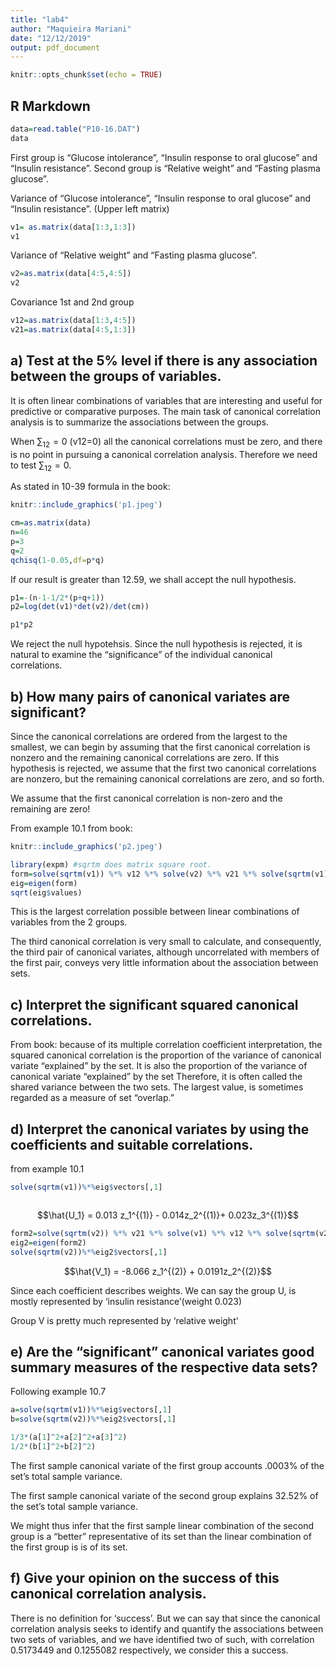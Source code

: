 ```yaml
---
title: "lab4"
author: "Maquieira Mariani"
date: "12/12/2019"
output: pdf_document
---
```


```r
knitr::opts_chunk$set(echo = TRUE)
```

## R Markdown

```r
data=read.table("P10-16.DAT")
data
```




First group is "Glucose intolerance", "Insulin response to oral glucose" and "Insulin resistance".
Second group is "Relative weight" and "Fasting plasma glucose".


Variance of "Glucose intolerance", "Insulin response to oral glucose" and "Insulin resistance".
(Upper left matrix)
```r
v1= as.matrix(data[1:3,1:3])
v1
```





Variance of "Relative weight" and "Fasting plasma glucose".
```r
v2=as.matrix(data[4:5,4:5])
v2
```


Covariance 1st and 2nd group
```r
v12=as.matrix(data[1:3,4:5])
v21=as.matrix(data[4:5,1:3])
```






## a) Test at the 5% level if there is any association between the groups of variables.

It is often linear combinations of variables that are interesting and useful for predictive or comparative purposes. The main task of canonical correlation analysis is to summarize the associations between the groups.

When $\sum_{12}=0$ (v12=0) all the canonical correlations must be zero, and there is no point in
pursuing a canonical correlation analysis. Therefore we need to test $\sum_{12}=0$.

As stated in 10-39 formula in the book:
```r
knitr::include_graphics('p1.jpeg')
```

```r
cm=as.matrix(data)
n=46
p=3
q=2
qchisq(1-0.05,df=p*q) 
```

If our result is greater than 12.59, we shall accept the null hypothesis.

```r
p1=-(n-1-1/2*(p+q+1))
p2=log(det(v1)*det(v2)/det(cm))

p1*p2
```

We reject the null hypotehsis. Since the null hypothesis is rejected, it is natural to examine the “significance” of the individual canonical correlations. 







## b) How many pairs of canonical variates are significant?

Since the canonical correlations are ordered from the largest to the smallest, we can begin by assuming that the first canonical correlation is nonzero and the remaining canonical correlations are zero. If this hypothesis is rejected, we assume that the first two canonical correlations are nonzero, but the remaining canonical correlations are zero, and so forth.



We assume that the first canonical correlation is non-zero and the remaining are zero!





From example 10.1 from book:

```r
knitr::include_graphics('p2.jpeg')
```


```r
library(expm) #sqrtm does matrix square root.
form=solve(sqrtm(v1)) %*% v12 %*% solve(v2) %*% v21 %*% solve(sqrtm(v1))
eig=eigen(form)
sqrt(eig$values)
```

This is the largest correlation possible between linear combinations of variables from the 2 groups.

The third canonical correlation is very small to calculate, and consequently, the third pair of canonical variates, although uncorrelated with members of the first pair, conveys very little information about the association between sets.





## c) Interpret the significant squared canonical correlations.

From book: because of its multiple correlation coefficient interpretation, the squared canonical correlation is the proportion of the variance of canonical variate “explained” by the set. It is also the proportion of the variance of canonical variate “explained” by the set Therefore, it is often called the shared variance between the two sets. The largest value, is sometimes regarded as a measure of set “overlap.”




## d) Interpret the canonical variates by using the coefficients and suitable correlations.
from example 10.1
```r
solve(sqrtm(v1))%*%eig$vectors[,1]



```
$$\hat{U_1} = 0.013 z_1^{(1)}	- 0.014z_2^{(1)}+	0.023z_3^{(1)}$$

```r
form2=solve(sqrtm(v2)) %*% v21 %*% solve(v1) %*% v12 %*% solve(sqrtm(v2))
eig2=eigen(form2)
solve(sqrtm(v2))%*%eig2$vectors[,1]
```
$$\hat{V_1} = -8.066 z_1^{(2)}	+ 0.0191z_2^{(2)}$$


Since each coefficient describes weights. We can say the group U, is mostly represented by 'insulin resistance'(weight 0.023)

Group V is pretty much represented by 'relative weight'



## e) Are the "significant" canonical variates good summary measures of the respective data sets?

Following example 10.7
```r
a=solve(sqrtm(v1))%*%eig$vectors[,1]
b=solve(sqrtm(v2))%*%eig2$vectors[,1]

1/3*(a[1]^2+a[2]^2+a[3]^2)
1/2*(b[1]^2+b[2]^2)

```
The first sample canonical variate  of the first group  accounts .0003% of the set’s total sample variance. 

The first sample canonical variate of the second group explains 32.52% of the set’s total sample variance.

We might thus infer that the first sample linear combination of the second group is a “better” representative of its set than the linear combination of the first group is is of its set.


## f) Give your opinion on the success of this canonical correlation analysis.
There is no definition for 'success'. But we can say that since the canonical correlation analysis seeks to identify and quantify the associations between two sets of variables, and we have identified two of such, with correlation 0.5173449 and 0.1255082 respectively, we consider this a success.

